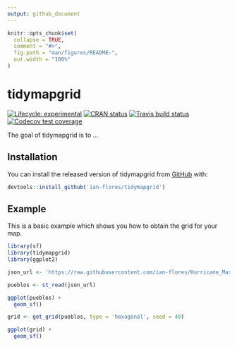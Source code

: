 ```yaml
---
output: github_document
---
```


<!-- README.md is generated from README.Rmd. Please edit that file -->

```r
knitr::opts_chunk$set(
  collapse = TRUE,
  comment = "#>",
  fig.path = "man/figures/README-",
  out.width = "100%"
)
```

# tidymapgrid

<!-- badges: start -->
[![Lifecycle: experimental](https://img.shields.io/badge/lifecycle-experimental-orange.svg)](https://www.tidyverse.org/lifecycle/#experimental)
[![CRAN status](https://www.r-pkg.org/badges/version/tidymapgrid)](https://CRAN.R-project.org/package=tidymapgrid)
[![Travis build status](https://travis-ci.org/ian-flores/tidymapgrid.svg?branch=master)](https://travis-ci.org/ian-flores/tidymapgrid)
[![Codecov test coverage](https://codecov.io/gh/ian-flores/tidymapgrid/branch/master/graph/badge.svg)](https://codecov.io/gh/ian-flores/tidymapgrid?branch=master)
<!-- badges: end -->

The goal of tidymapgrid is to ...

## Installation

You can install the released version of tidymapgrid from [GitHub](https://github.com/ian-flores) with:

``` r
devtools::install_github('ian-flores/tidymapgrid')
```

## Example

This is a basic example which shows you how to obtain the grid for your map.

```r
library(sf)
library(tidymapgrid)
library(ggplot2)
```

```r
json_url <- 'https://raw.githubusercontent.com/ian-flores/Hurricane_Maria_Mortality_Analysis/master/analysis/data/pueblos.json'

pueblos <- st_read(json_url)

ggplot(pueblos) +
  geom_sf()
```

```r
grid <- get_grid(pueblos, type = 'hexagonal', seed = 40)

ggplot(grid) +
  geom_sf()
```
